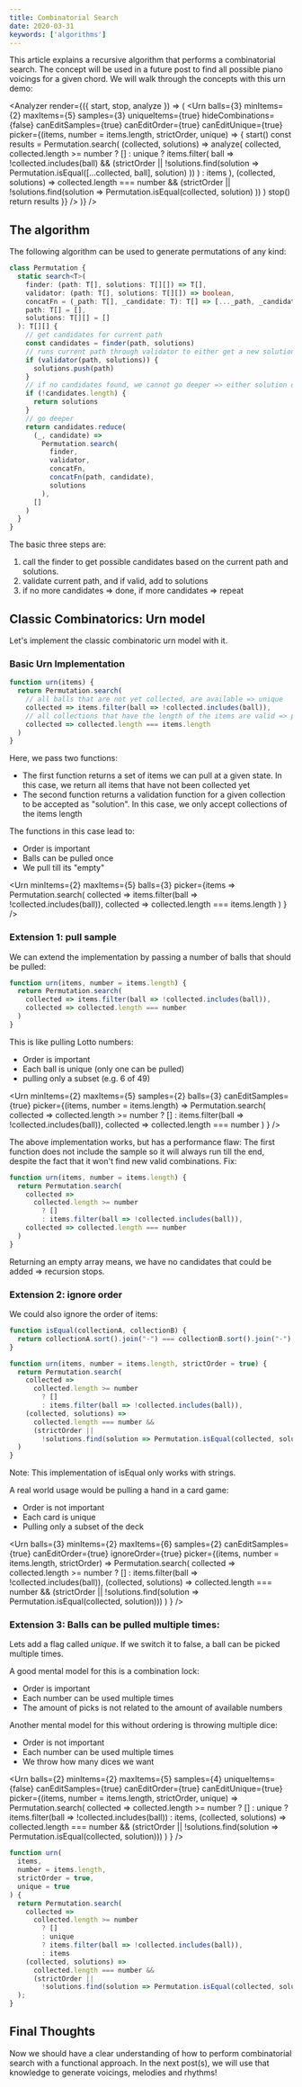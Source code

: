 ```yaml
---
title: Combinatorial Search
date: 2020-03-31
keywords: ['algorithms']
---
```



This article explains a recursive algorithm that performs a combinatorial search.
The concept will be used in a future post to find all possible piano voicings for a given chord.
We will walk through the concepts with this urn demo:

<Analyzer
  render={({ start, stop, analyze }) => (
    <Urn
      balls={3}
      minItems={2}
      maxItems={5}
      samples={3}
      uniqueItems={true}
      hideCombinations={false}
      canEditSamples={true}
      canEditOrder={true}
      canEditUnique={true}
      picker={(items, number = items.length, strictOrder, unique) => {
        start()
        const results = Permutation.search(
          (collected, solutions) =>
            analyze(
              collected,
              collected.length >= number
                ? []
                : unique
                ? items.filter(
                    ball =>
                      !collected.includes(ball) &&
                      (strictOrder ||
                        !solutions.find(solution =>
                          Permutation.isEqual([...collected, ball], solution)
                        ))
                  )
                : items
            ),
          (collected, solutions) =>
            collected.length === number &&
            (strictOrder ||
              !solutions.find(solution =>
                Permutation.isEqual(collected, solution)
              ))
        )
        stop()
        return results
      }}
    />
  )}
/>

## The algorithm

The following algorithm can be used to generate permutations of any kind:

```ts
class Permutation {
  static search<T>(
    finder: (path: T[], solutions: T[][]) => T[],
    validator: (path: T[], solutions: T[][]) => boolean,
    concatFn = (_path: T[], _candidate: T): T[] => [..._path, _candidate],
    path: T[] = [],
    solutions: T[][] = []
  ): T[][] {
    // get candidates for current path
    const candidates = finder(path, solutions)
    // runs current path through validator to either get a new solution or nothing
    if (validator(path, solutions)) {
      solutions.push(path)
    }
    // if no candidates found, we cannot go deeper => either solution or dead end
    if (!candidates.length) {
      return solutions
    }
    // go deeper
    return candidates.reduce(
      (_, candidate) =>
        Permutation.search(
          finder,
          validator,
          concatFn,
          concatFn(path, candidate),
          solutions
        ),
      []
    )
  }
}
```

The basic three steps are:

1. call the finder to get possible candidates based on the current path and solutions.
2. validate current path, and if valid, add to solutions
3. if no more candidates => done, if more candidates => repeat

## Classic Combinatorics: Urn model

Let's implement the classic combinatoric urn model with it.

### Basic Urn Implementation

```js
function urn(items) {
  return Permutation.search(
    // all balls that are not yet collected, are available => unique
    collected => items.filter(ball => !collected.includes(ball)),
    // all collections that have the length of the items are valid => pull till empty
    collected => collected.length === items.length
  )
}
```

Here, we pass two functions:

- The first function returns a set of items we can pull at a given state. In this case, we return all items that have not been collected yet
- The second function returns a validation function for a given collection to be accepted as "solution". In this case, we only accept collections of the items length

The functions in this case lead to:

- Order is important
- Balls can be pulled once
- We pull till its "empty"

<Urn
  minItems={2}
  maxItems={5}
  balls={3}
  picker={items =>
    Permutation.search(
      collected => items.filter(ball => !collected.includes(ball)),
      collected => collected.length === items.length
    )
  }
/>

### Extension 1: pull sample

We can extend the implementation by passing a number of balls that should be pulled:

```js
function urn(items, number = items.length) {
  return Permutation.search(
    collected => items.filter(ball => !collected.includes(ball)),
    collected => collected.length === number
  )
}
```

This is like pulling Lotto numbers:

- Order is important
- Each ball is unique (only one can be pulled)
- pulling only a subset (e.g. 6 of 49)

<Urn
  minItems={2}
  maxItems={5}
  samples={2}
  balls={3}
  canEditSamples={true}
  picker={(items, number = items.length) =>
    Permutation.search(
      collected =>
        collected.length >= number
          ? []
          : items.filter(ball => !collected.includes(ball)),
      collected => collected.length === number
    )
  }
/>

The above implementation works, but has a performance flaw: The first function does not include the sample so it will always run till the end, despite the fact that it won't find new valid combinations. Fix:

```js
function urn(items, number = items.length) {
  return Permutation.search(
    collected =>
      collected.length >= number
        ? []
        : items.filter(ball => !collected.includes(ball)),
    collected => collected.length === number
  )
}
```

Returning an empty array means, we have no candidates that could be added => recursion stops.

### Extension 2: ignore order

We could also ignore the order of items:

```js
function isEqual(collectionA, collectionB) {
  return collectionA.sort().join("-") === collectionB.sort().join("-")
}

function urn(items, number = items.length, strictOrder = true) {
  return Permutation.search(
    collected =>
      collected.length >= number
        ? []
        : items.filter(ball => !collected.includes(ball)),
    (collected, solutions) =>
      collected.length === number &&
      (strictOrder ||
        !solutions.find(solution => Permutation.isEqual(collected, solution)))
  )
}
```

Note: This implementation of isEqual only works with strings.

A real world usage would be pulling a hand in a card game:

- Order is not important
- Each card is unique
- Pulling only a subset of the deck

<Urn
  balls={3}
  minItems={2}
  maxItems={6}
  samples={2}
  canEditSamples={true}
  canEditOrder={true}
  ignoreOrder={true}
  picker={(items, number = items.length, strictOrder) =>
    Permutation.search(
      collected =>
        collected.length >= number
          ? []
          : items.filter(ball => !collected.includes(ball)),
      (collected, solutions) =>
        collected.length === number &&
        (strictOrder ||
          !solutions.find(solution => Permutation.isEqual(collected, solution)))
    )
  }
/>

### Extension 3: Balls can be pulled multiple times:

Lets add a flag called _unique_. If we switch it to false, a ball can be picked multiple times.

A good mental model for this is a combination lock:

- Order is important
- Each number can be used multiple times
- The amount of picks is not related to the amount of available numbers

Another mental model for this without ordering is throwing multiple dice:

- Order is not important
- Each number can be used multiple times
- We throw how many dices we want

<Urn
  balls={2}
  minItems={2}
  maxItems={5}
  samples={4}
  uniqueItems={false}
  canEditSamples={true}
  canEditOrder={true}
  canEditUnique={true}
  picker={(items, number = items.length, strictOrder, unique) =>
    Permutation.search(
      collected =>
        collected.length >= number
          ? []
          : unique
          ? items.filter(ball => !collected.includes(ball))
          : items,
      (collected, solutions) =>
        collected.length === number &&
        (strictOrder ||
          !solutions.find(solution => Permutation.isEqual(collected, solution)))
    )
  }
/>

```js
function urn(
  items,
  number = items.length,
  strictOrder = true,
  unique = true
) {
  return Permutation.search(
    collected =>
      collected.length >= number
        ? []
        : unique
        ? items.filter(ball => !collected.includes(ball)),
        : items
    (collected, solutions) =>
      collected.length === number &&
      (strictOrder ||
        !solutions.find(solution => Permutation.isEqual(collected, solution)))
  );
}
```

## Final Thoughts

Now we should have a clear understanding of how to perform combinatorial search with a functional approach.
In the next post(s), we will use that knowledge to generate voicings, melodies and rhythms!
